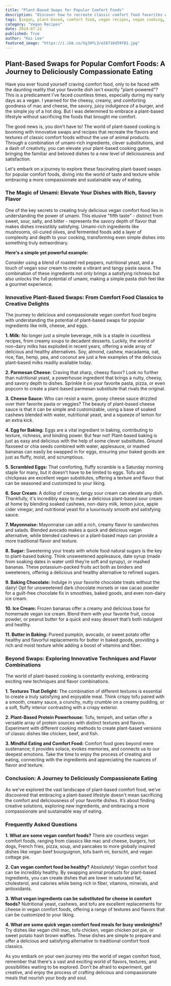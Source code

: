 ```yaml
---
title: "Plant-Based Swaps for Popular Comfort Foods"
description: "Discover how to recreate classic comfort food favorites with plant-based ingredients. This blog post explores delicious swaps for milk, cheese, eggs, and more, offering tips for creating flavorful and satisfying vegan dishes."
tags: [vegan, plant-based, comfort food, vegan recipes, vegan cooking, plant-based swaps, vegan diet, healthy eating, vegan lifestyle, vegan food]
category: "Vegan Recipes"
date: 2024-07-22
published: True
author: "Kai Lee"
featured_image: "https://i.ibb.co/VgJHfL3/e26710d59f81.jpg"
---
```


## Plant-Based Swaps for Popular Comfort Foods: A Journey to Deliciously Compassionate Eating

Have you ever found yourself craving comfort food, only to be faced with the daunting reality that your favorite dish isn't exactly "plant-powered"?  This is a predicament I've faced countless times, especially during my early days as a vegan.  I yearned for the cheesy, creamy, and comforting goodness of mac and cheese, the savory, juicy indulgence of a burger, and the simple joy of a hot dog. But I was determined to embrace a plant-based lifestyle without sacrificing the foods that brought me comfort. 

The good news is, you don't have to!  The world of plant-based cooking is booming with innovative swaps and recipes that recreate the flavors and textures of classic comfort foods without the use of animal products.  Through a combination of  umami-rich ingredients, clever substitutions, and a dash of creativity, you can elevate your plant-based cooking game, bringing the familiar and beloved dishes to a new level of deliciousness and satisfaction.  

Let's embark on a journey to explore these fascinating plant-based swaps for popular comfort foods, diving into the world of taste and texture while embracing a more compassionate and sustainable way of eating.

### The Magic of Umami: Elevate Your Dishes with Rich, Savory Flavor

One of the key secrets to creating truly delicious vegan comfort food lies in understanding the power of umami. This elusive "fifth taste" - distinct from sweet, sour, salty, and bitter - represents the savory depth of flavor that makes dishes irresistibly satisfying.  Umami-rich ingredients like mushrooms, oil-cured olives, and fermented foods add a layer of complexity and depth to your cooking, transforming even simple dishes into something truly extraordinary.  

**Here's a simple yet powerful example:** 

Consider using a blend of roasted red peppers, nutritional yeast, and a touch of vegan sour cream to create a vibrant and tangy pasta sauce.  The combination of these ingredients not only brings a satisfying richness but also unlocks the full potential of umami, making a simple pasta dish feel like a gourmet experience. 

### Innovative Plant-Based Swaps: From Comfort Food Classics to Creative Delights

The journey to delicious and compassionate vegan comfort food begins with understanding the potential of plant-based swaps for popular ingredients like milk, cheese, and eggs.

**1. Milk:** 
No longer just a simple beverage, milk is a staple in countless recipes, from creamy soups to decadent desserts.  Luckily, the world of non-dairy milks has exploded in recent years, offering a wide array of delicious and healthy alternatives.  Soy, almond, cashew, macadamia, oat, rice, flax, hemp, pea, and coconut are just a few examples of the delicious plant-based milks readily available today.

**2. Parmesan Cheese:** 
Craving that sharp, cheesy flavor?  Look no further than nutritional yeast, a powerhouse ingredient that brings a nutty, cheesy, and savory depth to dishes.  Sprinkle it on your favorite pasta, pizza, or even popcorn to create a plant-based parmesan substitute that rivals the original.

**3. Cheese Sauce:**
Who can resist a warm, gooey cheese sauce drizzled over their favorite pasta or veggies?  The beauty of plant-based cheese sauce is that it can be simple and customizable, using a base of soaked cashews blended with water, nutritional yeast, and a squeeze of lemon for an extra kick.

**4. Egg for Baking:** 
Eggs are a vital ingredient in baking, contributing to texture, richness, and binding power.  But fear not!  Plant-based baking is just as easy and delicious with the help of some clever substitutes.  Ground flaxseed or chia seeds combined with water, applesauce, or mashed bananas can easily be swapped in for eggs, ensuring your baked goods are just as fluffy, moist, and scrumptious.

**5. Scrambled Eggs:** 
That comforting, fluffy scramble is a Saturday morning staple for many, but it doesn't have to be limited to eggs.  Tofu and chickpeas are excellent vegan substitutes, offering a texture and flavor that can be seasoned and customized to your liking.

**6. Sour Cream:** 
A dollop of creamy, tangy sour cream can elevate any dish.  Thankfully, it's incredibly easy to make a delicious plant-based sour cream at home by blending soaked cashews, non-dairy milk, lemon juice, apple cider vinegar, and nutritional yeast for a luxuriously smooth and satisfying sauce.

**7. Mayonnaise:** 
Mayonnaise can add a rich, creamy flavor to sandwiches and salads.  Blended avocado makes a quick and delicious vegan alternative, while blended cashews or a plant-based mayo can provide a more traditional flavor and texture.

**8. Sugar:**
Sweetening your treats with whole food natural sugars is the key to plant-based baking.  Think unsweetened applesauce, date syrup (made from soaking dates in water until they’re soft and syrupy), or mashed bananas. These potassium-packed fruits act both as binders and sweeteners, offering a delicious and healthy alternative to refined sugars.

**9. Baking Chocolate:** 
Indulge in your favorite chocolate treats without the dairy! Opt for unsweetened dark chocolate morsels or raw cacao powder for a guilt-free chocolate fix in smoothies, baked goods, and even non-dairy ice cream.

**10. Ice Cream:**
Frozen bananas offer a creamy and delicious base for homemade vegan ice cream. Blend them with your favorite fruit, cocoa powder, or peanut butter for a quick and easy dessert that’s both indulgent and healthy.

**11. Butter in Baking:** 
Pureed pumpkin, avocado, or sweet potato offer healthy and flavorful replacements for butter in baked goods, providing a rich and moist texture while adding a boost of vitamins and fiber.

### Beyond Swaps: Exploring Innovative Techniques and Flavor Combinations

The world of plant-based cooking is constantly evolving, embracing exciting new techniques and flavor combinations.  

**1. Textures That Delight:**
The combination of different textures is essential to create a truly satisfying and enjoyable meal.  Think crispy tofu paired with a smooth, creamy sauce, a crunchy, nutty crumble on a creamy pudding, or a soft, fluffy interior contrasting with a crispy exterior.

**2. Plant-Based Protein Powerhouse:**
Tofu, tempeh, and seitan offer a versatile array of protein sources with distinct textures and flavors.  Experiment with different cooking methods to create plant-based versions of classic dishes like chicken, beef, and fish. 

**3. Mindful Eating and Comfort Food:**
  Comfort food goes beyond mere sustenance; it provides solace, evokes memories, and connects us to our deepest emotions.  Take the time to enjoy the process of creating and eating, connecting with the ingredients and appreciating the nuances of flavor and texture.

### Conclusion: A Journey to Deliciously Compassionate Eating

As we've explored the vast landscape of plant-based comfort food, we’ve discovered that embracing a plant-based lifestyle doesn't mean sacrificing the comfort and deliciousness of your favorite dishes.  It’s about finding creative solutions,  exploring new ingredients, and embracing a more compassionate and sustainable way of eating.

### Frequently Asked Questions

**1. What are some vegan comfort foods?** 
There are countless vegan comfort foods,  ranging from classics like mac and cheese, burgers, hot dogs, French fries, pizza, soup, and pancakes to more globally inspired dishes like vegan beef bourguignon, tofu banh mi, borscht, and vegan cottage pie. 

**2. Can vegan comfort food be healthy?**
Absolutely!  Vegan comfort food can be incredibly healthy. By swapping animal products for plant-based ingredients, you can create dishes that are lower in saturated fat, cholesterol, and calories while being rich in fiber, vitamins, minerals, and antioxidants.  

**3. What vegan ingredients can be substituted for cheese in comfort foods?**
Nutritional yeast, cashews, and tofu are excellent replacements for cheese in vegan comfort foods, offering a range of textures and flavors that can be customized to your liking.  

**4. What are some quick vegan comfort food meals for busy weeknights?** 
Try dishes like vegan chili mac, tofu chicken, vegan chicken pot pie, or sweet potato hash brown waffles.  These dishes are simple to prepare and offer a delicious and satisfying alternative to traditional comfort food classics.

As you embark on your own journey into the world of vegan comfort food, remember that there's a vast and exciting world of flavors, textures, and possibilities waiting to be explored.  Don’t be afraid to experiment, get creative, and enjoy the process of crafting delicious and compassionate meals that nourish your body and soul.